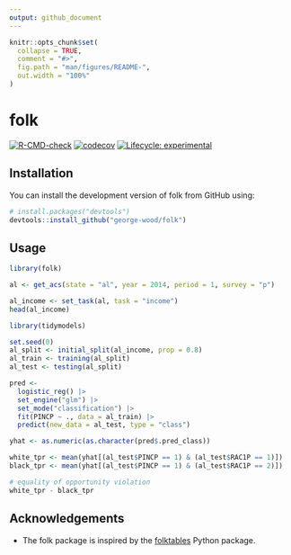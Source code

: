 ```yaml
---
output: github_document
---
```


<!-- README.md is generated from README.Rmd. Please edit that file -->

```r
knitr::opts_chunk$set(
  collapse = TRUE,
  comment = "#>",
  fig.path = "man/figures/README-",
  out.width = "100%"
)
```

# folk

<!-- badges: start -->
[![R-CMD-check](https://github.com/george-wood/folk/actions/workflows/R-CMD-check.yaml/badge.svg)](https://github.com/george-wood/folk/actions/workflows/R-CMD-check.yaml)
[![codecov](https://codecov.io/gh/george-wood/folk/branch/master/graph/badge.svg?token=QXIN95S7AJ)](https://codecov.io/gh/george-wood/folk)
[![Lifecycle: experimental](https://img.shields.io/badge/lifecycle-experimental-orange.svg)](https://lifecycle.r-lib.org/articles/stages.html#experimental)
<!-- badges: end -->

## Installation

You can install the development version of folk from GitHub using:

```r
# install.packages("devtools")
devtools::install_github("george-wood/folk")
```

## Usage

```r
library(folk)

al <- get_acs(state = "al", year = 2014, period = 1, survey = "p")
```

```r
al_income <- set_task(al, task = "income")
head(al_income)
```

```r
library(tidymodels)

set.seed(0)
al_split <- initial_split(al_income, prop = 0.8)
al_train <- training(al_split)
al_test <- testing(al_split)

pred <-
  logistic_reg() |>
  set_engine("glm") |>
  set_mode("classification") |>
  fit(PINCP ~ ., data = al_train) |>
  predict(new_data = al_test, type = "class")

yhat <- as.numeric(as.character(pred$.pred_class))

white_tpr <- mean(yhat[(al_test$PINCP == 1) & (al_test$RAC1P == 1)])
black_tpr <- mean(yhat[(al_test$PINCP == 1) & (al_test$RAC1P == 2)])

# equality of opportunity violation
white_tpr - black_tpr
```


## Acknowledgements

- The folk package is inspired by the [folktables](https://github.com/socialfoundations/folktables) Python package.


